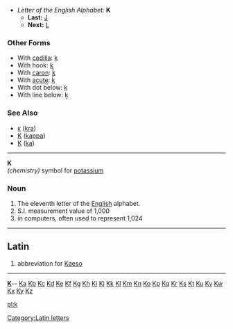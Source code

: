 *''Letter of the English Alphabet:'' '''K'''
**'''Last:''' [[J]]
**'''Next:''' [[L]]
===Other Forms===
*With [[cedilla]]: [[ķ]]
*With hook: [[ƙ]]
*With [[caron]]: [[ǩ]]
*With [[acute]]: [[ḱ]]
*With dot below: [[ḳ]]
*With line below: [[ḵ]]
===See Also===
*[[ĸ]] ([[kra]])
*[[Κ]] ([[kappa]])
*[[К]] ([[ka]])
----

'''K'''<br>''(chemistry)'' symbol for [[potassium]]

===Noun===

#The eleventh letter of the [[English]] alphabet.
# S.I. measurement value of 1,000
#in computers, often used to represent 1,024
----
==Latin==

#abbreviation for [[Kaeso]]
----
{{indexletters1}}  '''[http://wiktionary.org/w/wiki.phtml?title=Special:Allpages&from=K K] '''-- [http://wiktionary.org/w/wiki.phtml?title=Special:Allpages&from=Ka Ka] [http://wiktionary.org/w/wiki.phtml?title=Special:Allpages&from=Kb Kb] [http://wiktionary.org/w/wiki.phtml?title=Special:Allpages&from=Kc Kc] [http://wiktionary.org/w/wiki.phtml?title=Special:Allpages&from=Kd Kd] [http://wiktionary.org/w/wiki.phtml?title=Special:Allpages&from=Ke Ke] [http://wiktionary.org/w/wiki.phtml?title=Special:Allpages&from=Kf Kf] [http://wiktionary.org/w/wiki.phtml?title=Special:Allpages&from=Kg Kg] [http://wiktionary.org/w/wiki.phtml?title=Special:Allpages&from=Kh Kh] [http://wiktionary.org/w/wiki.phtml?title=Special:Allpages&from=Ki Ki] [http://wiktionary.org/w/wiki.phtml?title=Special:Allpages&from=Kj Kj] [http://wiktionary.org/w/wiki.phtml?title=Special:Allpages&from=Kk Kk] [http://wiktionary.org/w/wiki.phtml?title=Special:Allpages&from=Kl Kl] [http://wiktionary.org/w/wiki.phtml?title=Special:Allpages&from=Km Km] [http://wiktionary.org/w/wiki.phtml?title=Special:Allpages&from=Kn Kn] [http://wiktionary.org/w/wiki.phtml?title=Special:Allpages&from=Ko Ko] [http://wiktionary.org/w/wiki.phtml?title=Special:Allpages&from=Kp Kp] [http://wiktionary.org/w/wiki.phtml?title=Special:Allpages&from=Kq Kq] [http://wiktionary.org/w/wiki.phtml?title=Special:Allpages&from=Kr Kr] [http://wiktionary.org/w/wiki.phtml?title=Special:Allpages&from=Ks Ks] [http://wiktionary.org/w/wiki.phtml?title=Special:Allpages&from=Kt Kt] [http://wiktionary.org/w/wiki.phtml?title=Special:Allpages&from=Ku Ku] [http://wiktionary.org/w/wiki.phtml?title=Special:Allpages&from=Kv Kv] [http://wiktionary.org/w/wiki.phtml?title=Special:Allpages&from=Kw Kw] [http://wiktionary.org/w/wiki.phtml?title=Special:Allpages&from=Kx Kx] [http://wiktionary.org/w/wiki.phtml?title=Special:Allpages&from=Ky Ky] [http://wiktionary.org/w/wiki.phtml?title=Special:Allpages&from=Kz Kz]<br>
{{indexletters2}}

[[pl:k]][[Category:Latin letters]]